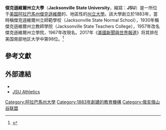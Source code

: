 {{Distinguish|傑克遜維爾大學|傑克遜州立大學}}
{{Infobox University
| name        = Jacksonville State University
| SealImage   = Jacksonville State University seal.png
| image       = JacksonvilleStateUniversitySign.JPG
| motto       = The friendliest campus in the South
| type        = [[州立大學系統|州立大學]]
| established = 1883
|former_names = Jacksonville State Normal School (1883–1930)<br />Jacksonville State Teachers College (1930–1957)<br />Jacksonville State College (1957–1967)
| president   = William A. Meehan
| city        = [[傑克遜維爾_(阿拉巴馬州)|傑克遜維爾]]
| state       = [[阿拉巴馬州|阿拉巴馬州]]
| country     = 美國
| endowment   = $1.259億<ref>{{Cite web |url=http://colleges.usnews.rankingsandreviews.com/best-colleges/jacksonville-state-university-1020 |title=Endowment |accessdate=2015-04-11 |archive-date=2014-08-04 |archive-url=https://web.archive.org/web/20140804155207/http://colleges.usnews.rankingsandreviews.com/best-colleges/jacksonville-state-university-1020 |dead-url=no }}</ref>
| coor        = {{coord|33.822|-85.766|type:edu_region:US-AL|display=inline,title}}
| campus      = 郊區
| students    = 8,659（2014年秋）<ref>{{Cite web |url=http://www.annistonstar.com/news/article_295fb22e-3aa3-11e4-86ff-9bcf31e9f25a.html?mode=jqm |title=JSU enrollment dips |accessdate=2015-04-11 |archive-date=2019-06-17 |archive-url=https://web.archive.org/web/20190617045753/https://www.annistonstar.com/news/article_295fb22e-3aa3-11e4-86ff-9bcf31e9f25a.html?mode=jqm |dead-url=no }}</ref>
| undergrad   = 7,588 （2013年秋）
| postgrad    = 1,105（2013年秋）
| faculty     = 484
| free_label  = 校報
| free        = 《The Chanticleer》
| mascot      = Jacksonville State Gamecocks
| colors      = 紅色和白色 {{color box|Red}} {{color box|White}}
| logo        = [[File:Jsu_logo2.png|File:Jsu logo2.png]]
| website     = {{URL|http://www.jsu.edu}}
}}
'''傑克遜維爾州立大學'''（'''Jacksonville State University'''，縮寫：'''JSU'''）是一所位于[[美国|美国]][[阿拉巴馬州|阿拉巴馬州]][[傑克遜維爾_(阿拉巴馬州)|傑克遜維爾]]的、地區性的[[州立大學|州立大學]]。該大學創立於1883年，當時稱傑克遜維爾州立師範學校（Jacksonville State Normal School），1930年稱傑克遜維爾州立教師學院（Jacksonville State Teachers College），1957年改名傑克遜維爾州立學院，1967年改現名。2017年《[[美國新聞與世界報道|美國新聞與世界報道]]》将其排在美国南部地区大学中第98位。<ref name="USnews">{{cite web|title=Jacksonville State University|url=http://colleges.usnews.rankingsandreviews.com/best-colleges/jacksonville-state-1020|publisher=[[美國新聞與世界報道|美國新聞與世界報道]]|accessdate=2017-02-11|archive-date=2016-10-24|archive-url=https://web.archive.org/web/20161024182240/http://colleges.usnews.rankingsandreviews.com/best-colleges/jacksonville-state-1020|dead-url=no}}</ref>

==參考文獻==
{{Reflist}}

==外部連結==
{{Commons category|Jacksonville State University}}
* {{official website|http://www.jsu.edu}}
* [http://www.jsugamecocksports.com/ JSU Athletics] {{Wayback|url=http://www.jsugamecocksports.com/ |date=20201217081820 }}

{{阿拉巴馬州的學院和大學}}
{{俄亥俄山谷联盟}}

[[Category:阿拉巴馬州大學|Category:阿拉巴馬州大學]]
[[Category:1883年創建的教育機構|Category:1883年創建的教育機構]]
[[Category:俄亥俄山谷联盟|Category:俄亥俄山谷联盟]]